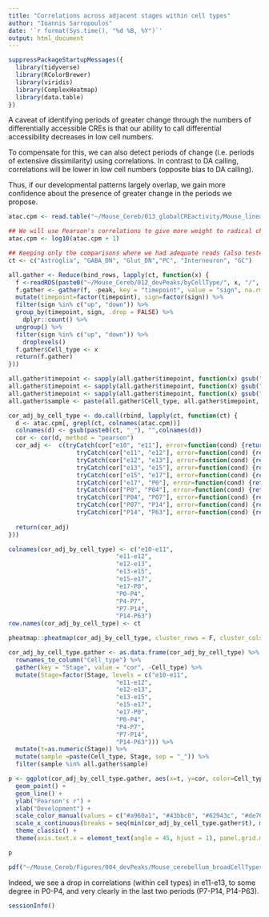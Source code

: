 ```yaml
---
title: "Correlations across adjacent stages within cell types"
author: "Ioannis Sarropoulos"
date: '`r format(Sys.time(), "%d %B, %Y")`'
output: html_document
---
```


```r
suppressPackageStartupMessages({
  library(tidyverse)
  library(RColorBrewer)
  library(viridis)
  library(ComplexHeatmap)
  library(data.table)
})
```

A caveat of identifying periods of greater change through the numbers of differentially accessible CREs is that our ability to call differential accessibility decreases in low cell numbers.

To compensate for this, we can also detect periods of change (i.e. periods of extensive dissimilarity) using correlations. In contrast to DA calling, correlations will be lower in low cell numbers (opposite bias to DA calling).

Thus, if our developmental patterns largely overlap, we gain more confidence about the presence of greater change in the periods we propose.

```r
atac.cpm <- read.table("~/Mouse_Cereb/013_globalCREactivity/Mouse_lineage_by_timepoint_pseudobulk_cpm.txt", header = T, sep = "\t", stringsAsFactors = F)

## We will use Pearson's correlations to give more weight to radical changes. However, when using parametric tests it's advantageous to log-transform the data.
atac.cpm <- log10(atac.cpm + 1)

## Keeping only the comparisons where we had adequate reads (also tested in dev. peaks):
ct <- c("Astroglia", "GABA_DN", "Glut_DN","PC", "Interneuron", "GC")

all.gather <- Reduce(bind_rows, lapply(ct, function(x) {
  f <-readRDS(paste0("~/Mouse_Cereb/012_devPeaks/byCellType/", x, "/", x, "_pseudobulk_byTimepoint_deseq_results.rds"))
  f.gather <- gather(f, -peak, key = "timepoint", value = "sign", na.rm = F) %>%
  mutate(timepoint=factor(timepoint), sign=factor(sign)) %>%
  filter(sign %in% c("up", "down")) %>%
  group_by(timepoint, sign, .drop = FALSE) %>%
    dplyr::count() %>%
  ungroup() %>%
  filter(sign %in% c("up", "down")) %>%
    droplevels()
  f.gather$Cell_type <- x
  return(f.gather)
}))

all.gather$timepoint <- sapply(all.gather$timepoint, function(x) gsub("_", "-", x))
all.gather$timepoint <- sapply(all.gather$timepoint, function(x) gsub("P04", "P4", x))
all.gather$timepoint <- sapply(all.gather$timepoint, function(x) gsub("P07", "P7", x))
all.gather$sample <- paste(all.gather$Cell_type, all.gather$timepoint, sep = "_")

cor_adj_by_cell_type <- do.call(rbind, lapply(ct, function(ct) {
  d <- atac.cpm[, grepl(ct, colnames(atac.cpm))]
  colnames(d) <- gsub(paste0(ct, "_"), "",colnames(d))
  cor <- cor(d, method = "pearson")
  cor_adj <-  c(tryCatch(cor["e10", "e11"], error=function(cond) {return(NA)}) ,
                   tryCatch(cor["e11", "e12"], error=function(cond) {return(NA)}) ,
                   tryCatch(cor["e12", "e13"], error=function(cond) {return(NA)}) ,
                   tryCatch(cor["e13", "e15"], error=function(cond) {return(NA)}),
                   tryCatch(cor["e15", "e17"], error=function(cond) {return(NA)}),
                   tryCatch(cor["e17", "P0"], error=function(cond) {return(NA)}),
                   tryCatch(cor["P0", "P04"], error=function(cond) {return(NA)}),
                   tryCatch(cor["P04", "P07"], error=function(cond) {return(NA)}),
                   tryCatch(cor["P07", "P14"], error=function(cond) {return(NA)}),
                   tryCatch(cor["P14", "P63"], error=function(cond) {return(NA)}))
  
  return(cor_adj)
}))

colnames(cor_adj_by_cell_type) <- c("e10-e11",
                              "e11-e12",
                              "e12-e13",
                              "e13-e15",
                              "e15-e17",
                              "e17-P0",
                              "P0-P4",
                              "P4-P7",
                              "P7-P14",
                              "P14-P63")
row.names(cor_adj_by_cell_type) <- ct

pheatmap::pheatmap(cor_adj_by_cell_type, cluster_rows = F, cluster_cols = F)

cor_adj_by_cell_type.gather <- as.data.frame(cor_adj_by_cell_type) %>%
  rownames_to_column("Cell_type") %>%
  gather(key = "Stage", value = "cor", -Cell_type) %>%
  mutate(Stage=factor(Stage, levels = c("e10-e11",
                              "e11-e12",
                              "e12-e13",
                              "e13-e15",
                              "e15-e17",
                              "e17-P0",
                              "P0-P4",
                              "P4-P7",
                              "P7-P14",
                              "P14-P63"))) %>%
  mutate(t=as.numeric(Stage)) %>%
  mutate(sample =paste(Cell_type, Stage, sep = "_")) %>%
  filter(sample %in% all.gather$sample) 
```


```r
p <- ggplot(cor_adj_by_cell_type.gather, aes(x=t, y=cor, color=Cell_type)) +
  geom_point() +
  geom_line() +
  ylab("Pearson's r") +
  xlab("Development") +
  scale_color_manual(values = c("#a960a1", "#43bbc8", "#62943c", "#de761d","#d3405a", "#527cde")) +
  scale_x_continuous(breaks = seq(min(cor_adj_by_cell_type.gather$t), max(cor_adj_by_cell_type.gather$t), by = 1), labels=levels(cor_adj_by_cell_type.gather$Stage)) +
  theme_classic() +
  theme(axis.text.x = element_text(angle = 45, hjust = 1), panel.grid.minor.x = element_blank(), panel.grid.major.x = element_blank())

p

pdf("~/Mouse_Cereb/Figures/004_devPeaks/Mouse_cerebellum_broadCellTypes_PearonsCorrelations_acrossAdjacentStages.pdf", width = 6, height = 4, useDingbats = F); print(p); dev.off()
```

Indeed, we see a drop in correlations (within cell types) in e11-e13, to some degree in P0-P4, and very clearly in the last two periods (P7-P14, P14-P63).

```r
sessionInfo()
```

